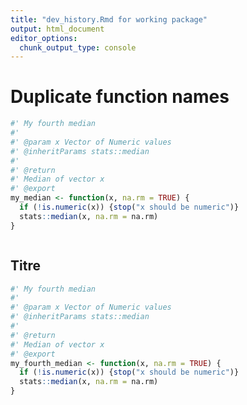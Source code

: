 ```yaml
---
title: "dev_history.Rmd for working package"
output: html_document
editor_options: 
  chunk_output_type: console
---
```


# Duplicate function names

```r
#' My fourth median
#'
#' @param x Vector of Numeric values
#' @inheritParams stats::median
#'
#' @return
#' Median of vector x
#' @export
my_median <- function(x, na.rm = TRUE) {
  if (!is.numeric(x)) {stop("x should be numeric")}
  stats::median(x, na.rm = na.rm)
}
```


```r

```

## Titre
```r
#' My fourth median
#'
#' @param x Vector of Numeric values
#' @inheritParams stats::median
#'
#' @return
#' Median of vector x
#' @export
my_fourth_median <- function(x, na.rm = TRUE) {
  if (!is.numeric(x)) {stop("x should be numeric")}
  stats::median(x, na.rm = na.rm)
}
```

```r

```
